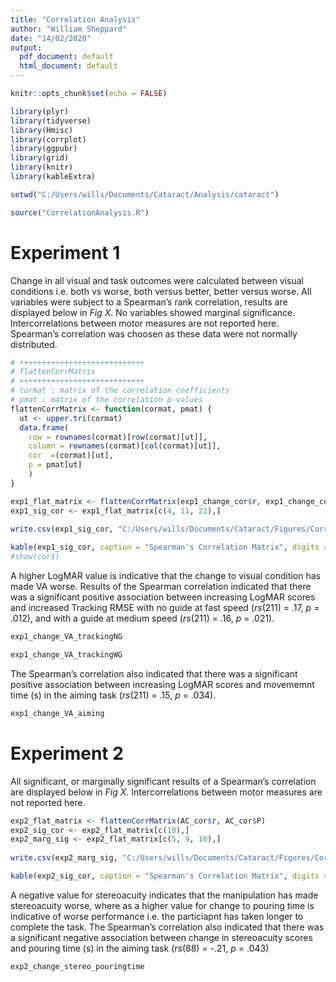 ---
title: "Correlation Analysis"
author: "William Sheppard"
date: "14/02/2020"
output:
  pdf_document: default
  html_document: default
---

```{r setup, include=FALSE}
knitr::opts_chunk$set(echo = FALSE)

library(plyr)
library(tidyverse)
library(Hmisc)
library(corrplot)
library(ggpubr)
library(grid)
library(knitr)
library(kableExtra)

setwd("C:/Users/wills/Documents/Cataract/Analysis/cataract")

source("CorrelationAnalysis.R")
```

# Experiment 1

Change in all visual and task outcomes were calculated between visual conditions i.e. both vs worse, both versus better, better versus worse. 
All variables were subject to a Spearman's rank correlation, results are displayed below in *Fig X*. 
No variables showed marginal significance. 
Intercorrelations between motor measures are not reported here.
Spearman's correlation was choosen as these data were not normally distributed.

```{r e1Cor}

# ++++++++++++++++++++++++++++
# flattenCorrMatrix
# ++++++++++++++++++++++++++++
# cormat : matrix of the correlation coefficients
# pmat : matrix of the correlation p-values
flattenCorrMatrix <- function(cormat, pmat) {
  ut <- upper.tri(cormat)
  data.frame(
    row = rownames(cormat)[row(cormat)[ut]],
    column = rownames(cormat)[col(cormat)[ut]],
    cor  =(cormat)[ut],
    p = pmat[ut]
    )
}

exp1_flat_matrix <- flattenCorrMatrix(exp1_change_cor$r, exp1_change_cor$P)
exp1_sig_cor <- exp1_flat_matrix[c(4, 11, 22),] 
  
write.csv(exp1_sig_cor, "C:/Users/wills/Documents/Cataract/Figures/Correlation/exp1_cor.csv")

kable(exp1_sig_cor, caption = "Spearman's Correlation Matrix", digits = 3, col.names = c("", "", "*r~s~*", "*p*"))
#show(cor1)

```

A higher LogMAR value is indicative that the change to visual condition has made VA worse.
Results of the Spearman correlation indicated that there was a significant positive association between increasing LogMAR scores and increased Tracking RMSE with no guide at fast speed (*rs*(211) = .17, *p* = .012), and with a guide at medium speed (*rs*(211) = .16, *p* = .021).

```{r e1TrackingNGPlot}
exp1_change_VA_trackingNG
```

```{r e1TrackingWGPlot}
exp1_change_VA_trackingWG
```

The Spearman's correlation also indicated that there was a significant positive association between increasing LogMAR scores and movememnt time (s) in the aiming task (*rs*(211) = .15, *p* = .034).

```{r e1AimingPlot}
exp1_change_VA_aiming
```

# Experiment 2

All significant, or marginally significant results of a Spearman's correlation are displayed below in *Fig X*.
Intercorrelations between motor measures are not reported here.

```{r e2Cor}
exp2_flat_matrix <- flattenCorrMatrix(AC_cor$r, AC_cor$P)
exp2_sig_cor <- exp2_flat_matrix[c(18),]
exp2_marg_sig <- exp2_flat_matrix[c(5, 9, 16),]
  
write.csv(exp2_marg_sig, "C:/Users/wills/Documents/Cataract/Figures/Correlation/exp2_cor.csv")

kable(exp2_sig_cor, caption = "Spearman's Correlation Matrix", digits = 3, col.names = c("", "", "*r~s~*", "*p*"))

```

A negative value for stereoacuity indicates that the manipulation has made stereoacuity worse, where as a higher value for change to pouring time is indicative of worse performance i.e. the particiapnt has taken longer to complete the task.
The Spearman's correlation also indicated that there was a significant negative association between change in stereoacuity scores and pouring time (s) in the aiming task (*rs*(88) = -.21, *p* = .043)
```{r e2Plots}

exp2_change_stereo_pouringtime

```
